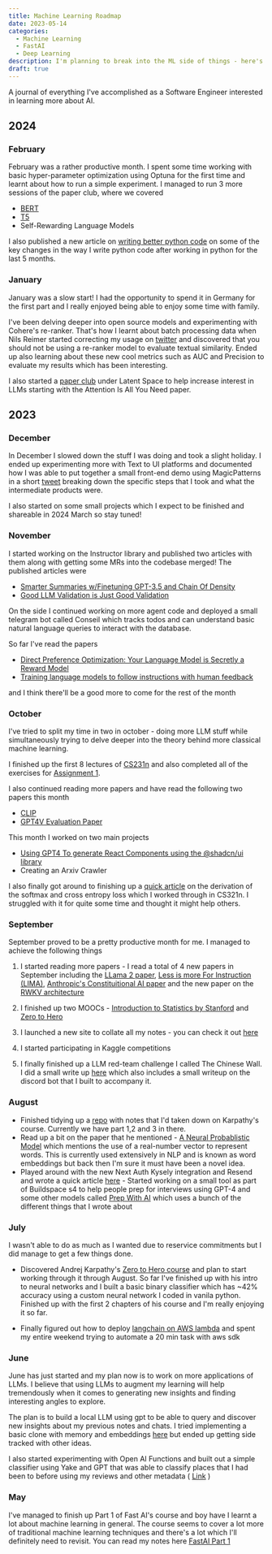 ```yaml
---
title: Machine Learning Roadmap
date: 2023-05-14
categories:
  - Machine Learning
  - FastAI
  - Deep Learning
description: I'm planning to break into the ML side of things - here's what I have in mind.
draft: true
---
```




A journal of everything I've accomplished as a Software Engineer interested in learning more about AI.

## 2024

### February

February was a rather productive month. I spent some time working with basic hyper-parameter optimization using Optuna for the first time and learnt about how to run a simple experiment. I managed to run 3 more sessions of the paper club, where we covered

- [BERT](https://llm-paper-club-asia-notes.vercel.app/papers/bert)
- [T5](https://llm-paper-club-asia-notes.vercel.app/papers/text-to-text)
- Self-Rewarding Language Models

I also published a new article on [writing better python code](/blog/write_code_to_refactor) on some of the key changes in the way I write python code after working in python for the last 5 months. 

### January

January was a slow start! I had the opportunity to spend it in Germany for the first part and I really enjoyed being able to enjoy some time with family.

I've been delving deeper into open source models and experimenting with Cohere's re-ranker. That's how I learnt about batch processing data when Nils Reimer started correcting my usage on [twitter](https://twitter.com/ivanleomk/status/1745413367282663791) and discovered that you should not be using a re-ranker model to evaluate textual similarity. Ended up also learning about these new cool metrics such as AUC and Precision to evaluate my results which has been interesting.

I also started a [paper club](https://lu.ma/llm-paper-asia) under Latent Space to help increase interest in LLMs starting with the Attention Is All You Need paper. 

## 2023

### December

In December I slowed down the stuff I was doing and took a slight holiday. I ended up experimenting more with Text to UI platforms and documented how I was able to put together a small front-end demo using MagicPatterns in a short [tweet](https://twitter.com/ivanleomk/status/1743321223155556686/photo/1) breaking down the specific steps that I took and what the intermediate products were.

I also started on some small projects which I expect to be finished and shareable in 2024 March so stay tuned!

### November

I started working on the Instructor library and published two articles with them along with getting some MRs into the codebase merged! The published articles were 

- [Smarter Summaries w/Finetuning GPT-3.5 and Chain Of Density](https://jxnl.github.io/instructor/blog/2023/11/05/chain-of-density/)
- [Good LLM Validation is Just Good Validation](https://jxnl.github.io/instructor/blog/#good-llm-validation-is-just-good-validation)

On the side I continued working on more agent code and deployed a small telegram bot called Conseil which tracks todos and can understand basic natural language queries to interact with the database. 

So far I've read the papers 
- [Direct Preference Optimization: Your Language Model is Secretly a Reward Model](https://arxiv.org/abs/2305.18290)
- [Training language models to follow instructions with human feedback](https://arxiv.org/abs/2203.02155)

and I think there'll be a good more to come for the rest of the month

### October

I've tried to split my time in two in october - doing more LLM stuff while simultaneously trying to delve deeper into the theory behind more classical machine learning.

I finished up the first 8 lectures of [CS231n](http://cs231n.stanford.edu/) and also completed all of the exercises for [Assignment 1](https://cs231n.github.io/assignments2023/assignment1/).

I also continued reading more papers and have read the following two papers this month

- [CLIP](https://arxiv.org/abs/2103.00020)
- [GPT4V Evaluation Paper](https://arxiv.org/pdf/2309.17421.pdf)

This month I worked on two main projects

- [Using GPT4 To generate React Components using the @shadcn/ui library](blog/gpt_react)
- Creating an Arxiv Crawler

I also finally got around to finishing up a [quick article](blog/deriving_the_derivative_for_a_softmax_cross_entropy) on the derivation of the softmax and cross entropy loss which I worked through in CS321n. I struggled with it for quite some time and thought it might help others.

### September

September proved to be a pretty productive month for me. I managed to achieve the following things

1. I started reading more papers - I read a total of 4 new papers in September including the [LLama 2 paper](https://dump.ivanleo.com/LLama-2), [Less is more For Instruction (LIMA)](https://dump.ivanleo.com/Less-is-More-For-Alignment), [Anthropic's Constituitional AI paper](https://dump.ivanleo.com/Constituitional-AI---Harmlessness-from-AI-Feedback) and the new paper on the [RWKV architecture](https://dump.ivanleo.com/RWKV-Reinventing-RNNs-For-The-Transformer-Era)

2. I finished up two MOOCs - [Introduction to Statistics by Stanford](https://dump.ivanleo.com/Stanford-Introduction-To-Statistics) and [Zero to Hero](https://dump.ivanleo.com/Zero-To-Hero)

3. I launched a new site to collate all my notes - you can check it out [here](https://dump.ivanleo.com)

4. I started participating in Kaggle competitions

5. I finally finished up a LLM red-team challenge I called The Chinese Wall. I did a small write up [here](/blog/reinventing_gandalf) which also includes a small writeup on the discord bot that I built to accompany it.

### August

- Finished tidying up a [repo](https://github.com/ivanleomk/Zero-To-Hero-notes) with notes that I'd taken down on Karpathy's course. Currently we have part 1,2 and 3 in there.
- Read up a bit on the paper that he mentioned - [A Neural Probablistic Model](https://www.jmlr.org/papers/volume3/bengio03a/bengio03a.pdf) which mentions the use of a real-number vector to represent words. This is currently used extensively in NLP and is known as word embeddings but back then I'm sure it must have been a novel idea.
- Played around with the new Next Auth Kysely integration and Resend and wrote a quick article [here](blog/implementing_magic_links_with_resend_kysely_and_next_auth) - Started working on a small tool as part of Buildspace s4 to help people prep for interviews using GPT-4 and some other models called [Prep With AI](https://prepwithai.com) which uses a bunch of the different things that I wrote about

### July

I wasn't able to do as much as I wanted due to reservice commitments but I did manage to get a few things done.

- Discovered Andrej Karpathy's [Zero to Hero course](https://karpathy.ai/zero-to-hero.html) and plan to start working through it through August. So far I've finished up with his intro to neural networks and I built a basic binary classifier which has ~42% accuracy using a custom neural network I coded in vanila python. Finished up with the first 2 chapters of his course and I'm really enjoying it so far.

- Finally figured out how to deploy [langchain on AWS lambda](blog/ci_cd_with_langchain_aws_lambda_using_docker_image) and spent my entire weekend trying to automate a 20 min task with aws sdk

### June

June has just started and my plan now is to work on more applications of LLMs. I believe that using LLMs to augment my learning will help tremendously when it comes to generating new insights and finding interesting angles to explore.

The plan is to build a local LLM using gpt to be able to query and discover new insights about my previous notes and chats. I tried implementing a basic clone with memory and embeddings [here](blog/why_use_chat_gpt_when_you_can_build_your_own_) but ended up getting side tracked with other ideas.

I also started experimenting with Open AI Functions and built out a simple classifier using Yake and GPT that was able to classify places that I had been to before using my reviews and other metadata ( [Link](blog/crawling_your_saved_places_with_google_maps) )

### May

I've managed to finish up Part 1 of Fast AI's course and boy have I learnt a lot about machine learning in general. The course seems to cover a lot more of traditional machine learning techniques and there's a lot which I'll definitely need to revisit. You can read my notes here [FastAI Part 1](/blog/notes_on_fast_ai)

